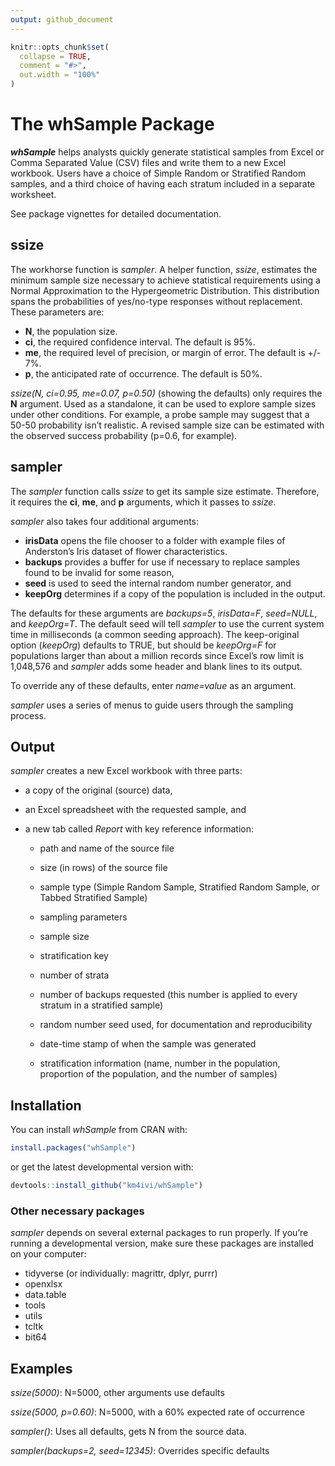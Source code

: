 ```yaml
---
output: github_document
---
```


<!-- README.md is generated from README.Rmd. Please edit that file -->

```r
knitr::opts_chunk$set(
  collapse = TRUE,
  comment = "#>",
  out.width = "100%"
)
```

# The whSample Package

***whSample*** helps analysts quickly generate statistical samples from Excel or Comma Separated Value (CSV) files and write them to a new Excel workbook. Users have a choice of Simple Random or Stratified Random samples, and a third choice of having each stratum included in a separate worksheet.

See package vignettes for detailed documentation.

## ssize

The workhorse function is *sampler*. A helper function, *ssize*, estimates the minimum sample size necessary to achieve statistical requirements using a Normal Approximation to the Hypergeometric Distribution. This distribution spans the probabilities of yes/no-type responses without replacement. These parameters are:

- **N**, the population size.
- **ci**, the required confidence interval. The default is 95%.
- **me**, the required level of precision, or margin of error. The default is +/- 7%.
- **p**, the anticipated rate of occurrence. The default is 50%.

*ssize(N, ci=0.95, me=0.07, p=0.50)* (showing the defaults) only requires the **N** argument. Used as a standalone, it can be used to explore sample sizes under other conditions. For example, a probe sample may suggest that a 50-50 probability isn't realistic. A revised sample size can be estimated with the observed success probability (p=0.6, for example).

## sampler

The *sampler* function calls *ssize* to get its sample size estimate. Therefore, it requires the **ci**, **me**, and **p** arguments, which it passes to *ssize*.

*sampler* also takes four additional arguments:

- **irisData** opens the file chooser to a folder with example files of Anderston's Iris dataset of flower characteristics.
- **backups** provides a buffer for use if necessary to replace samples found to be invalid for some reason,
- **seed** is used to seed the internal random number generator, and
- **keepOrg** determines if a copy of the population is included in the output.

The defaults for these arguments are *backups=5*, *irisData=F*, *seed=NULL*, and *keepOrg=T*. The default seed will tell *sampler* to use the current system time in milliseconds (a common seeding approach). The keep-original option (*keepOrg*) defaults to TRUE, but should be *keepOrg=F* for populations larger than about a million records since Excel's row limit is 1,048,576 and *sampler* adds some header and blank lines to its output.

To override any of these defaults, enter *name=value* as an argument.

*sampler* uses a series of menus to guide users through the sampling process.

## Output

*sampler* creates a new Excel workbook with three parts:

- a copy of the original (source) data,
- an Excel spreadsheet with the requested sample, and
- a new tab called *Report* with key reference information:

  - path and name of the source file
  - size (in rows) of the source file
  - sample type (Simple Random Sample, Stratified Random Sample, or Tabbed Stratified Sample)
  - sampling parameters
  - sample size
  - stratification key
  - number of strata
  - number of backups requested (this number is applied to every stratum in a stratified sample)
  - random number seed used, for documentation and reproducibility
  - date-time stamp of when the sample was generated
  
  - stratification information (name, number in the population, proportion of the population, and the number of samples)

## Installation

You can install *whSample* from CRAN with:

```r
install.packages("whSample")
```

or get the latest developmental version with:

``` r
devtools::install_github("km4ivi/whSample")
```
### Other necessary packages

*sampler* depends on several external packages to run properly. If you're running a developmental version, make sure these packages are installed on your computer:

- tidyverse (or individually: magrittr, dplyr, purrr)
- openxlsx
- data.table
- tools
- utils
- tcltk
- bit64

## Examples

*ssize(5000)*: N=5000, other arguments use defaults

*ssize(5000, p=0.60)*: N=5000, with a 60% expected rate of occurrence

*sampler()*: Uses all defaults, gets N from the source data.

*sampler(backups=2, seed=12345)*: Overrides specific defaults
